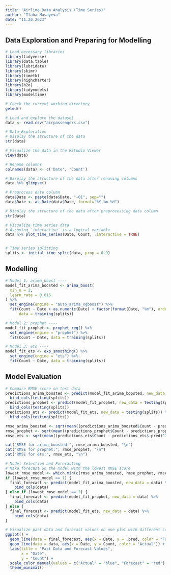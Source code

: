 ---
title: "Airline Data Analysis (Time Series)"
author: "Ilaha Musayeva"
date: "11.20.2023"
---
## Data Exploration and Preparing for Modelling

```{r}
# Load necessary libraries
library(tidyverse)
library(data.table)
library(lubridate)
library(skimr)
library(timetk)
library(highcharter)
library(h2o)
library(tidymodels)
library(modeltime)

# Check the current working directory
getwd()

# Load and explore the dataset
data <- read.csv("airpassengers.csv")

# Data Exploration
# Display the structure of the data
str(data)

# Visualize the data in the RStudio Viewer
View(data)

# Rename columns
colnames(data) <- c('Date', 'Count')

# Display the structure of the data after renaming columns
data %>% glimpse()

# Preprocess date column
data$Date <- paste(data$Date, "-01", sep="")
data$Date <- as.Date(data$Date, format="%Y-%m-%d")

# Display the structure of the data after preprocessing date column
str(data)

# Visualize time series data
# Assuming `interactive` is a logical variable
data %>% plot_time_series(Date, Count, .interactive = TRUE)  


# Time series splitting
splits <- initial_time_split(data, prop = 0.9)
```

## Modelling

```{r}
# Model 1: arima_boost ----
model_fit_arima_boosted <- arima_boost(
  min_n = 2,
  learn_rate = 0.015
) %>%
  set_engine(engine = "auto_arima_xgboost") %>%
  fit(Count ~ Date + as.numeric(Date) + factor(format(Date, "%m"), ordered = FALSE),
      data = training(splits))

# Model 2: prophet ----
model_fit_prophet <- prophet_reg() %>%
  set_engine(engine = "prophet") %>%
  fit(Count ~ Date, data = training(splits))

# Model 3: ets ----
model_fit_ets <- exp_smoothing() %>%
  set_engine(engine = "ets") %>%
  fit(Count ~ Date, data = training(splits))
```
## Model Evaluation
```{r}
# Compare RMSE score on test data
predictions_arima_boosted <- predict(model_fit_arima_boosted, new_data = testing(splits)) %>%
  bind_cols(testing(splits))
predictions_prophet <- predict(model_fit_prophet, new_data = testing(splits)) %>%
  bind_cols(testing(splits))
predictions_ets <- predict(model_fit_ets, new_data = testing(splits)) %>%
  bind_cols(testing(splits))

rmse_arima_boosted <- sqrt(mean((predictions_arima_boosted$Count - predictions_arima_boosted$.pred)^2))
rmse_prophet <- sqrt(mean((predictions_prophet$Count - predictions_prophet$.pred)^2))
rmse_ets <- sqrt(mean((predictions_ets$Count - predictions_ets$.pred)^2))

cat("RMSE for arima_boosted:", rmse_arima_boosted, "\n")
cat("RMSE for prophet:", rmse_prophet, "\n")
cat("RMSE for ets:", rmse_ets, "\n")

# Model Selection and Forecasting
# Make forecast on the model with the lowest RMSE score
lowest_rmse_model <- which.min(c(rmse_arima_boosted, rmse_prophet, rmse_ets))
if (lowest_rmse_model == 1) {
  final_forecast <- predict(model_fit_arima_boosted, new_data = data) %>%
    bind_cols(data)
} else if (lowest_rmse_model == 2) {
  final_forecast <- predict(model_fit_prophet, new_data = data) %>%
    bind_cols(data)
} else {
  final_forecast <- predict(model_fit_ets, new_data = data) %>%
    bind_cols(data)
}

# Visualize past data and forecast values on one plot with different colors
ggplot() +
  geom_line(data = final_forecast, aes(x = Date, y = .pred, color = "Forecast"), linetype = "dashed") +
  geom_line(data = data, aes(x = Date, y = Count, color = "Actual")) +
  labs(title = "Past Data and Forecast Values",
       x = "Date",
       y = "Count") +
  scale_color_manual(values = c("Actual" = "blue", "Forecast" = "red"), guide = "legend") +
  theme_minimal()
```



























